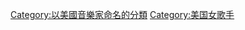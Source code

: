 {{NoteTA
|G1 = Show
|T = zh-tw:惠妮·休斯頓; zh-cn:惠特妮·休斯顿; zh-hk:雲妮·侯斯頓;
|1 = zh-cn:惠特妮; zh-tw:惠妮; zh-hk:雲妮;
|2 = zh-cn:休斯顿; zh-tw:休斯頓; zh-hk:侯斯頓;
}}

{{Commons category|Whitney Houston}}

[[Category:以美國音樂家命名的分類|Category:以美國音樂家命名的分類]]
[[Category:美国女歌手|Category:美国女歌手]]